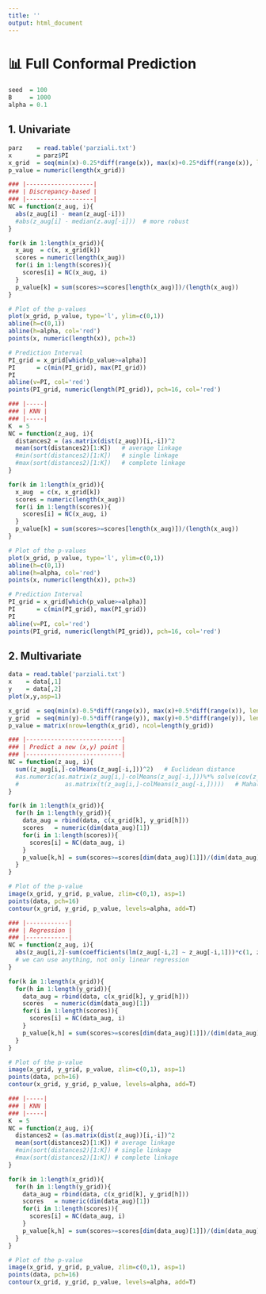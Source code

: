 ```yaml
---
title: ''
output: html_document
---
```


# 📊 **Full Conformal Prediction**

```r
seed  = 100
B     = 1000
alpha = 0.1
```

## **1.** Univariate
```r
parz    = read.table('parziali.txt')
x       = parz$PI
x_grid  = seq(min(x)-0.25*diff(range(x)), max(x)+0.25*diff(range(x)), length.out=100)
p_value = numeric(length(x_grid))

### |-------------------|
### | Discrepancy-based |
### |-------------------|
NC = function(z_aug, i){
  abs(z_aug[i] - mean(z_aug[-i]))
  #abs(z_aug[i] - median(z.aug[-i]))  # more robust
}

for(k in 1:length(x_grid)){
  x_aug  = c(x, x_grid[k])
  scores = numeric(length(x_aug))
  for(i in 1:length(scores)){
    scores[i] = NC(x_aug, i)
  }
  p_value[k] = sum(scores>=scores[length(x_aug)])/(length(x_aug))
}

# Plot of the p-values
plot(x_grid, p_value, type='l', ylim=c(0,1))
abline(h=c(0,1))
abline(h=alpha, col='red')
points(x, numeric(length(x)), pch=3)

# Prediction Interval
PI_grid = x_grid[which(p_value>=alpha)]
PI      = c(min(PI_grid), max(PI_grid))
PI
abline(v=PI, col='red')
points(PI_grid, numeric(length(PI_grid)), pch=16, col='red')

### |-----|
### | KNN |
### |-----|
K  = 5
NC = function(z_aug, i){
  distances2 = (as.matrix(dist(z_aug))[i,-i])^2
  mean(sort(distances2)[1:K])   # average linkage
  #min(sort(distances2)[1:K])   # single linkage
  #max(sort(distances2)[1:K])   # complete linkage
}

for(k in 1:length(x_grid)){
  x_aug  = c(x, x_grid[k])
  scores = numeric(length(x_aug))
  for(i in 1:length(scores)){
    scores[i] = NC(x_aug, i)
  }
  p_value[k] = sum(scores>=scores[length(x_aug)])/(length(x_aug))
}

# Plot of the p-values
plot(x_grid, p_value, type='l', ylim=c(0,1))
abline(h=c(0,1))
abline(h=alpha, col='red')
points(x, numeric(length(x)), pch=3)

# Prediction Interval
PI_grid = x_grid[which(p_value>=alpha)]
PI      = c(min(PI_grid), max(PI_grid))
PI
abline(v=PI, col='red')
points(PI_grid, numeric(length(PI_grid)), pch=16, col='red')
```

## **2.** Multivariate
```r
data = read.table('parziali.txt')
x    = data[,1]
y    = data[,2]
plot(x,y,asp=1)

x_grid  = seq(min(x)-0.5*diff(range(x)), max(x)+0.5*diff(range(x)), length.out=10)
y_grid  = seq(min(y)-0.5*diff(range(y)), max(y)+0.5*diff(range(y)), length.out=10)
p_value = matrix(nrow=length(x_grid), ncol=length(y_grid))

### |---------------------------|
### | Predict a new (x,y) point |
### |---------------------------|
NC = function(z_aug, i){
  sum((z_aug[i,]-colMeans(z_aug[-i,]))^2)   # Euclidean distance
  #as.numeric(as.matrix(z_aug[i,]-colMeans(z_aug[-i,]))%*% solve(cov(z_aug[-i,])) %*%
  #             as.matrix(t(z_aug[i,]-colMeans(z_aug[-i,]))))   # Mahalanobis
}

for(k in 1:length(x_grid)){
  for(h in 1:length(y_grid)){
    data_aug = rbind(data, c(x_grid[k], y_grid[h]))
    scores   = numeric(dim(data_aug)[1])
    for(i in 1:length(scores)){
      scores[i] = NC(data_aug, i)
    }
    p_value[k,h] = sum(scores>=scores[dim(data_aug)[1]])/(dim(data_aug)[1])
  }
}

# Plot of the p-value
image(x_grid, y_grid, p_value, zlim=c(0,1), asp=1)
points(data, pch=16)
contour(x_grid, y_grid, p_value, levels=alpha, add=T)

### |------------|
### | Regression |
### |------------|
NC = function(z_aug, i){
  abs(z_aug[i,2]-sum(coefficients(lm(z_aug[-i,2] ~ z_aug[-i,1]))*c(1, z_aug[i,1])))
  # we can use anything, not only linear regression
}

for(k in 1:length(x_grid)){
  for(h in 1:length(y_grid)){
    data_aug = rbind(data, c(x_grid[k], y_grid[h]))
    scores   = numeric(dim(data_aug)[1])
    for(i in 1:length(scores)){
      scores[i] = NC(data_aug, i)
    }
    p_value[k,h] = sum(scores>=scores[dim(data_aug)[1]])/(dim(data_aug)[1])
  }
}

# Plot of the p-value
image(x_grid, y_grid, p_value, zlim=c(0,1), asp=1)
points(data, pch=16)
contour(x_grid, y_grid, p_value, levels=alpha, add=T)

### |-----|
### | KNN |
### |-----|
K  = 5
NC = function(z_aug, i){
  distances2 = (as.matrix(dist(z_aug))[i,-i])^2
  mean(sort(distances2)[1:K]) # average linkage
  #min(sort(distances2)[1:K]) # single linkage
  #max(sort(distances2)[1:K]) # complete linkage
}

for(k in 1:length(x_grid)){
  for(h in 1:length(y_grid)){
    data_aug = rbind(data, c(x_grid[k], y_grid[h]))
    scores   = numeric(dim(data_aug)[1])
    for(i in 1:length(scores)){
      scores[i] = NC(data_aug, i)
    }
    p_value[k,h] = sum(scores>=scores[dim(data_aug)[1]])/(dim(data_aug)[1])
  }
}

# Plot of the p-value
image(x_grid, y_grid, p_value, zlim=c(0,1), asp=1)
points(data, pch=16)
contour(x_grid, y_grid, p_value, levels=alpha, add=T)
```


